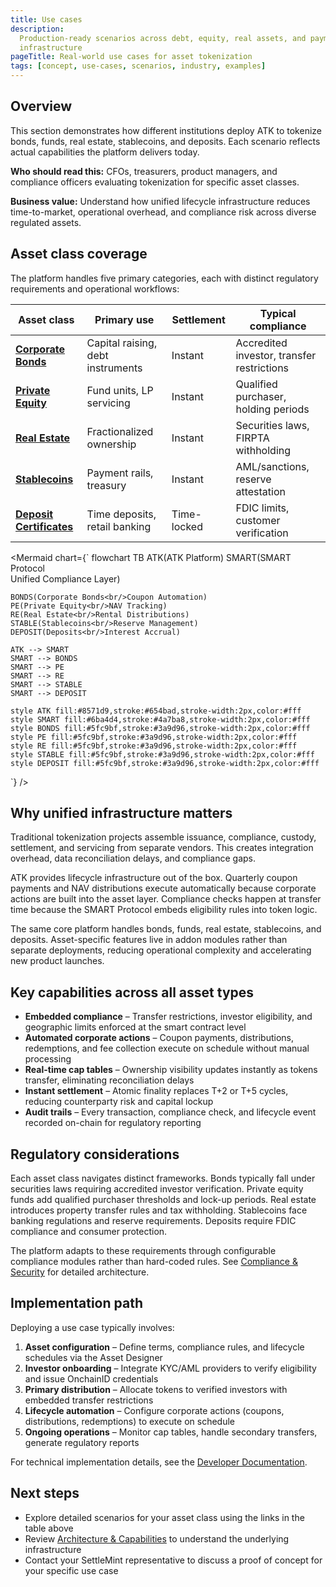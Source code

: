 ```yaml
---
title: Use cases
description:
  Production-ready scenarios across debt, equity, real assets, and payment
  infrastructure
pageTitle: Real-world use cases for asset tokenization
tags: [concept, use-cases, scenarios, industry, examples]
---
```


## Overview

This section demonstrates how different institutions deploy ATK to tokenize
bonds, funds, real estate, stablecoins, and deposits. Each scenario reflects
actual capabilities the platform delivers today.

**Who should read this:** CFOs, treasurers, product managers, and compliance
officers evaluating tokenization for specific asset classes.

**Business value:** Understand how unified lifecycle infrastructure reduces
time-to-market, operational overhead, and compliance risk across diverse
regulated assets.

## Asset class coverage

The platform handles five primary categories, each with distinct regulatory
requirements and operational workflows:

| Asset class                                                               | Primary use                       | Settlement  | Typical compliance                         |
| ------------------------------------------------------------------------- | --------------------------------- | ----------- | ------------------------------------------ |
| **[Corporate Bonds](/docs/executive-overview/use-cases/corporate-bonds)** | Capital raising, debt instruments | Instant     | Accredited investor, transfer restrictions |
| **[Private Equity](/docs/executive-overview/use-cases/private-equity)**   | Fund units, LP servicing          | Instant     | Qualified purchaser, holding periods       |
| **[Real Estate](/docs/executive-overview/use-cases/real-estate)**         | Fractionalized ownership          | Instant     | Securities laws, FIRPTA withholding        |
| **[Stablecoins](/docs/executive-overview/use-cases/stablecoins)**         | Payment rails, treasury           | Instant     | AML/sanctions, reserve attestation         |
| **[Deposit Certificates](/docs/executive-overview/use-cases/deposits)**   | Time deposits, retail banking     | Time-locked | FDIC limits, customer verification         |

<Mermaid
  chart={`
flowchart TB
    ATK(ATK Platform)
    SMART(SMART Protocol<br/>Unified Compliance Layer)
    
    BONDS(Corporate Bonds<br/>Coupon Automation)
    PE(Private Equity<br/>NAV Tracking)
    RE(Real Estate<br/>Rental Distributions)
    STABLE(Stablecoins<br/>Reserve Management)
    DEPOSIT(Deposits<br/>Interest Accrual)
    
    ATK --> SMART
    SMART --> BONDS
    SMART --> PE
    SMART --> RE
    SMART --> STABLE
    SMART --> DEPOSIT
    
    style ATK fill:#8571d9,stroke:#654bad,stroke-width:2px,color:#fff
    style SMART fill:#6ba4d4,stroke:#4a7ba8,stroke-width:2px,color:#fff
    style BONDS fill:#5fc9bf,stroke:#3a9d96,stroke-width:2px,color:#fff
    style PE fill:#5fc9bf,stroke:#3a9d96,stroke-width:2px,color:#fff
    style RE fill:#5fc9bf,stroke:#3a9d96,stroke-width:2px,color:#fff
    style STABLE fill:#5fc9bf,stroke:#3a9d96,stroke-width:2px,color:#fff
    style DEPOSIT fill:#5fc9bf,stroke:#3a9d96,stroke-width:2px,color:#fff
`}
/>

## Why unified infrastructure matters

Traditional tokenization projects assemble issuance, compliance, custody,
settlement, and servicing from separate vendors. This creates integration
overhead, data reconciliation delays, and compliance gaps.

ATK provides lifecycle infrastructure out of the box. Quarterly coupon payments
and NAV distributions execute automatically because corporate actions are built
into the asset layer. Compliance checks happen at transfer time because the
SMART Protocol embeds eligibility rules into token logic.

The same core platform handles bonds, funds, real estate, stablecoins, and
deposits. Asset-specific features live in addon modules rather than separate
deployments, reducing operational complexity and accelerating new product
launches.

## Key capabilities across all asset types

- **Embedded compliance** – Transfer restrictions, investor eligibility, and
  geographic limits enforced at the smart contract level
- **Automated corporate actions** – Coupon payments, distributions, redemptions,
  and fee collection execute on schedule without manual processing
- **Real-time cap tables** – Ownership visibility updates instantly as tokens
  transfer, eliminating reconciliation delays
- **Instant settlement** – Atomic finality replaces T+2 or T+5 cycles, reducing
  counterparty risk and capital lockup
- **Audit trails** – Every transaction, compliance check, and lifecycle event
  recorded on-chain for regulatory reporting

## Regulatory considerations

Each asset class navigates distinct frameworks. Bonds typically fall under
securities laws requiring accredited investor verification. Private equity funds
add qualified purchaser thresholds and lock-up periods. Real estate introduces
property transfer rules and tax withholding. Stablecoins face banking
regulations and reserve requirements. Deposits require FDIC compliance and
consumer protection.

The platform adapts to these requirements through configurable compliance
modules rather than hard-coded rules. See
[Compliance & Security](/docs/executive-overview/compliance-security) for
detailed architecture.

## Implementation path

Deploying a use case typically involves:

1. **Asset configuration** – Define terms, compliance rules, and lifecycle
   schedules via the Asset Designer
2. **Investor onboarding** – Integrate KYC/AML providers to verify eligibility
   and issue OnchainID credentials
3. **Primary distribution** – Allocate tokens to verified investors with
   embedded transfer restrictions
4. **Lifecycle automation** – Configure corporate actions (coupons,
   distributions, redemptions) to execute on schedule
5. **Ongoing operations** – Monitor cap tables, handle secondary transfers,
   generate regulatory reports

For technical implementation details, see the
[Developer Documentation](/docs/developer-guides).

## Next steps

- Explore detailed scenarios for your asset class using the links in the table
  above
- Review [Architecture & Capabilities](/docs/architecture) to understand the
  underlying infrastructure
- Contact your SettleMint representative to discuss a proof of concept for your
  specific use case
